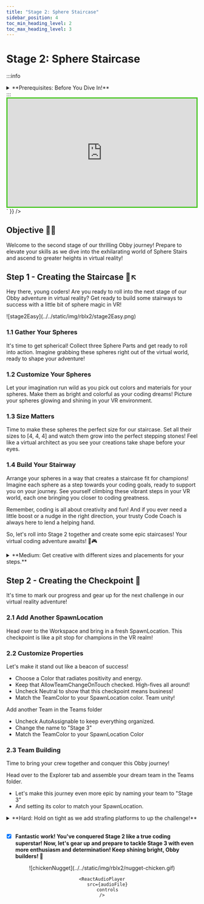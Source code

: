 ```yaml
---
title: "Stage 2: Sphere Staircase"
sidebar_position: 4
toc_min_heading_level: 2
toc_max_heading_level: 3
---
```



# Stage 2: Sphere Staircase

:::info
<details style={{border:'none'}}>
    <summary>**Prerequisites: Before You Dive In!**</summary>
    
    Before diving into this stage of coding awesomeness, let's make sure you've got all the skills from the previous challenges under your belt!
    
    **1. Intro**
    
    You've already embarked on this exciting journey into the world of Roblox Obby creation! You've learned what an Obby is and why it's so much fun. Now, get ready to put that knowledge into action!
    
    **2. Setup**
    
    You've set the stage for your VR Obby adventure by getting your Roblox environment all ready to go! From creating your account to setting up your workspace, you've got everything in place to unleash your creativity and step into your virtual world.

    **3. Stage 1: Ascending Walls**

    Congratulations! You've successfully conquered Stage 1 by creating a challenging staircase obstacle course! You've learned how to set up checkpoints, customize properties, and build obstacles in VR like a pro.

    **Now that you've mastered these prerequisites, it's time to level up and tackle the next challenge in your virtual coding journey! Get ready to take your Obby game to new heights in the exciting world of VR! 🌟**
</details>
:::

<br  />

<div dangerouslySetInnerHTML={{
  __html: `
    <div style="padding:56.25% 0 0 0;position:relative;border:3px solid #47c621;">
      <iframe src="https://player.vimeo.com/video/952506237?h=ef3c77a6c4" frameborder="0" allow="autoplay; fullscreen; picture-in-picture; clipboard-write" style="position:absolute;top:0;left:0;width:100%;height:100%;" title="Roblox Part 2 - Stage 2"></iframe>
    </div>
    <script src="https://player.vimeo.com/api/player.js"></script>
  `
}} />

## Objective 🧐🗿

Welcome to the second stage of our thrilling Obby journey! Prepare to elevate your skills as we dive into the exhilarating world of Sphere Stairs and ascend to greater heights in virtual reality!

## Step 1 - Creating the Staircase 🔵↖️

Hey there, young coders! Are you ready to roll into the next stage of our Obby adventure in virtual reality? Get ready to build some stairways to success with a little bit of sphere magic in VR!

<div className='image-wrapper'>
    ![stage2Easy](../../static/img/rblx2/stage2Easy.png)
</div>

### 1.1 Gather Your Spheres

It's time to get spherical! Collect three Sphere Parts and get ready to roll into action. Imagine grabbing these spheres right out of the virtual world, ready to shape your adventure!

### 1.2 Customize Your Spheres

Let your imagination run wild as you pick out colors and materials for your spheres. Make them as bright and colorful as your coding dreams! Picture your spheres glowing and shining in your VR environment.

### 1.3 Size Matters

Time to make these spheres the perfect size for our staircase. Set all their sizes to [4, 4, 4] and watch them grow into the perfect stepping stones! Feel like a virtual architect as you see your creations take shape before your eyes.

### 1.4 Build Your Stairway

Arrange your spheres in a way that creates a staircase fit for champions! Imagine each sphere as a step towards your coding goals, ready to support you on your journey. See yourself climbing these vibrant steps in your VR world, each one bringing you closer to coding greatness.

Remember, coding is all about creativity and fun! And if you ever need a little boost or a nudge in the right direction, your trusty Code Coach is always here to lend a helping hand.

So, let's roll into Stage 2 together and create some epic staircases! Your virtual coding adventure awaits! 🌟🎮

<details>
    <summary>**Medium: Get creative with different sizes and placements for your steps.**</summary>

    <div className='image-wrapper'>
        ![stage2Medium](../../static/img/rblx2/stage2Medium.png)
    </div>

    <br  />

    Are you ready to take your Obby to the next stage in virtual reality? Let's soar to new heights with our staircase of spheres!

    **1.1 Craft Your Spheres**

    Get those creative juices flowing! Pick your favorite colors and materials for each sphere. Make them shine like stars in the night sky in your virtual world!

    **1.2 Set Up Your Stairs**

    Stack those spheres in a way that challenges even the bravest of adventurers! Each step is a leap towards victory as you ascend through your vibrant VR landscape!
</details>

## Step 2 - Creating the Checkpoint 🚩

It's time to mark our progress and gear up for the next challenge in our virtual reality adventure!

### 2.1 Add Another SpawnLocation

Head over to the Workspace and bring in a fresh SpawnLocation. This checkpoint is like a pit stop for champions in the VR realm!

### 2.2 Customize Properties

Let's make it stand out like a beacon of success!

- Choose a Color that radiates positivity and energy.
- Keep that AllowTeamChangeOnTouch checked. High-fives all around!
- Uncheck Neutral to show that this checkpoint means business!
- Match the TeamColor to your SpawnLocation color. Team unity!

Add another Team in the Teams folder

- Uncheck AutoAssignable to keep everything organized.
- Change the name to "Stage 3"
- Match the TeamColor to your SpawnLocation Color

### 2.3 Team Building

Time to bring your crew together and conquer this Obby journey!

Head over to the Explorer tab and assemble your dream team in the Teams folder.
- Let's make this journey even more epic by naming your team to "Stage 3"
- And setting its color to match your SpawnLocation.

<details>
    <summary>**Hard: Hold on tight as we add strafing platforms to up the challenge!**</summary>
    
    **If you want more of a challenge by recreating the video yourself, follow these steps:**

    Hey there, brave coders! Are you ready to take your Obby skills to the next stage? Get ready to navigate through a maze of strafing platforms and show off your coding prowess like never before!
 
    **Description**

    We are going to create a script that makes a part in Roblox move side to side between two points. Here's what we want to accomplish: 

    **Step 1 - Start at a Position:**
    
    The part will start at a certain position. 

    **Step 2 - Move Side to Side:**
    
    The part will move to one side up to a set distance, then move back to the starting position, and keep repeating this movement. 

    **Step 3- Direction Change:**
    
    When the part reaches the set distance on one side, it will change direction and move back to the starting position. 

    **Step 4 - Smooth Movement:**
    
    The part will move smoothly using a tweening effect, pausing for a short time between movements. 

    By doing this, the part will continuously move side to side in a loop, creating a smooth and continuous animation effect. 

    <br  />

    **Instructions and Code Logic**
    
    **Step 1 - Set Up Starting Variables:**

    - Create a variable to hold the part by setting it to the `Parent` of the script. 

    - Create a variable for how fast the part will move (`speed`). 

    - Create a variable for how far the part will move (`distance`). 

    - Make a variable to remember the starting position of the part. 

    - Create a variable to set the direction of movement using a vector (`direction`). 

    **Step 2 - Create a Function:**

    - Define a function named `moveSideToSide` to hold the moving logic. 

    **Step 3 - Make an Infinite Loop:**

    - Inside the function, use a loop that runs forever. In Lua, this is done with `while true do`. 

    **Step 4 - Calculate Goal Position:**

    - Calculate the position where the part should move by adding the `direction` multiplied by the `distance` to the starting position (`startPos`). 

    **Step 5 - Calculate Distance and Time:**

    - Calculate the distance from the current position to the goal position. 

    - Calculate the time it should take to move to the goal position by dividing the distance by the speed. 

    **Step 6 - Create a Tween:**

    - Create a `TweenInfo` object with the calculated time and set the easing style to `Linear`. 

    - Use the `TweenService` to create a tween that moves the part to the goal position. 

    **Step 7 - Play the Tween:**

    - Play the tween and wait for it to complete. 

    **Step 8 - Change Direction:**

    - After reaching the goal position, change the direction to the opposite by multiplying the `direction` by -1. 

    **Step 9 - Pause the Loop:** 

    - Use the `wait` function to pause the loop for a short time, such as 1 second, before repeating the loop. 

    **Step 10 - Call the Function:**

    - Outside the function, call `moveSideToSide` to start the movement. 

    <br  />

    **Putting It All Together**

    - Start by setting up your starting variables. 

    - Define a function named `moveSideToSide` to hold the moving logic. 

    - Inside the function, create an infinite loop using `while true do`. 

    - Calculate the goal position by adding the `direction` multiplied by the `distance` to the starting position. 

    - Calculate the distance to the goal position and the time it should take to move there. 

    - Create a `TweenInfo` object with the calculated time and set the easing style to `Linear`. 

    - Use the `TweenService` to create a tween that moves the part to the goal position. 

    - Play the tween and wait for it to complete. 

    - Change the direction to the opposite by multiplying the `direction` by -1. 

    - Use the `wait` function to pause the loop for a short time. 

    - Outside the function, call `moveSideToSide` to start the movement. 

    {/* <br  />

    **Extra Points Challenge:**

    Feeling confident? Copy your completed script and paste it into the other spheres. Can you conquer the stage without needing any help from your Code Coach? Show off your skills and aim for that perfect run!

    And remember, even the bravest adventurers need a little guidance sometimes. Don't hesitate to ask your Code Coach if you need a guiding hand. But hey, if you can tackle this challenge on your own, you'll earn some serious coding bragging rights!

    So, buckle up and get ready to navigate through the strafing platforms of **Stage 2 - Hard**! Your coding adventure awaits! 🚀💻 */}
</details>

<br  />

- [x] **Fantastic work! You've conquered Stage 2 like a true coding superstar! Now, let's gear up and prepare to tackle Stage 3 with even more enthusiasm and determination! Keep shining bright, Obby builders! 🌟**

<div align='center'>
    ![chickenNugget](../../static/img/rblx2/nugget-chicken.gif)

    <ReactAudioPlayer
        src={audioFile}
        controls
    />
</div>